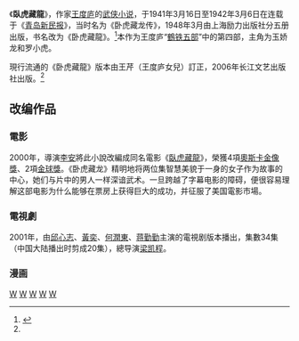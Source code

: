 {{about|王度廬的小說|改編自此小說的電影|臥虎藏龍 (電影)|同名電視劇|臥虎藏龍 (電視劇)}}

《'''臥虎藏龍'''》，作家[[王度庐|王度庐]]的[[武侠小说|武侠小说]]，于1941年3月16日至1942年3月6日在连载于《[[青岛新民报|青岛新民报]]》，当时名为《卧虎藏龙传》，1948年3月由上海励力出版社分五册出版，书名改为《卧虎藏龍》。<ref name="2006徐">{{cite book|chapter=序言|last=徐斯年|title=卧虎藏龍|editor=王芹|date=2006|publisher=长江文艺出版社}}</ref>本作为王度庐“[[鶴铁五部|鶴铁五部]]”中的第四部，主角为玉娇龙和罗小虎。

現行流通的《卧虎藏龍》版本由王芹（王度庐女兒）訂正，2006年长江文艺出版社出版。<ref name="2006徐"/>

==改编作品==
===電影===
{{main|臥虎藏龍 (電影)}}
2000年，導演[[李安|李安]]將此小說改編成同名電影《[[臥虎藏龍_(電影)|臥虎藏龍]]》，榮獲4項[[奧斯卡金像獎|奧斯卡金像獎]]、2項[[金球獎_(影視獎項)|金球獎]]。《卧虎藏龙》精明地将两位集智慧美貌于一身的女子作为故事的中心，她们与片中的男人一样深谙武术。一旦跨越了字幕电影的障碍，便很容易理解这部电影为什么能够在票房上获得巨大的成功，并征服了美国電影市場。{{fact|date=2016-01-25}}

===電視劇===
{{main|臥虎藏龍 (電視劇)}}
2001年，由[[邱心志|邱心志]]、[[黃奕|黃奕]]、[[何潤東|何潤東]]、[[蒋勤勤|蒋勤勤]]主演的電視剧版本播出，集數34集（中国大陆播出时剪成20集），總导演[[梁凯程|梁凯程]]。

===漫画===
{{main|卧虎藏龙 (漫画)}}

[[Category:武侠小说|W]]
[[Category:乾隆時期背景小說|W]]
[[Category:中文长篇小说|W]]
[[Category:1930年代中国小说|W]]
[[Category:改编成影视剧的中华民国大陆时期小说|W]]